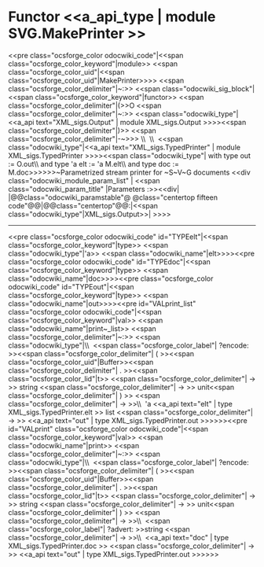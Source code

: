 =Functor <<a_api_type | module SVG.MakePrinter >> =
<<pre class="ocsforge_color odocwiki_code"|<<span class="ocsforge_color_keyword"|module>> <<span class="ocsforge_color_uid"|<<span class="ocsforge_color_uid"|MakePrinter>>>> <<span class="ocsforge_color_delimiter"|~:>> <<span class="odocwiki_sig_block"|<<span class="ocsforge_color_keyword"|functor>> <<span class="ocsforge_color_delimiter"|(>>O <<span class="ocsforge_color_delimiter"|~:>> <<span class="odocwiki_type"|<<a_api text="XML_sigs.Output" | module XML_sigs.Output >>>><<span class="ocsforge_color_delimiter"|)>> <<span class="ocsforge_color_delimiter"|-~>>> \\  \\  <<span class="odocwiki_type"|<<a_api text="XML_sigs.TypedPrinter" | module XML_sigs.TypedPrinter >>>><<span class="odocwiki_type"| with type out := O.out\\                         and type 'a elt := 'a M.elt\\                         and type doc := M.doc>>>>>>~Parametrized stream printer for ~S~V~G documents
<<div class="odocwiki_module_param_list" | <<span class="odocwiki_param_title" |Parameters :>><<div|
|@@class="odocwiki_paramstable"@ @class="centertop fifteen code"@@{{{O}}}|@@class="centertop"@@:|<<span class="odocwiki_type"|XML_sigs.Output>>|
>>>>

----
<<pre class="ocsforge_color odocwiki_code" id="TYPEelt"|<<span class="ocsforge_color_keyword"|type>> <<span class="odocwiki_type"|'a>> <<span class="odocwiki_name"|elt>>>><<pre class="ocsforge_color odocwiki_code" id="TYPEdoc"|<<span class="ocsforge_color_keyword"|type>> <<span class="odocwiki_name"|doc>>>><<pre class="ocsforge_color odocwiki_code" id="TYPEout"|<<span class="ocsforge_color_keyword"|type>> <<span class="odocwiki_name"|out>>>><<pre id="VALprint_list" class="ocsforge_color odocwiki_code"|<<span class="ocsforge_color_keyword"|val>> <<span class="odocwiki_name"|print~_list>> <<span class="ocsforge_color_delimiter"|~:>> <<span class="odocwiki_type"|\\  <<span class="ocsforge_color_label"| ?encode: >><<span class="ocsforge_color_delimiter"| ( >><<span class="ocsforge_color_uid"|Buffer>><<span class="ocsforge_color_delimiter"| . >><<span class="ocsforge_color_lid"|t>> <<span class="ocsforge_color_delimiter"| -> >> string <<span class="ocsforge_color_delimiter"| -> >> unit<<span class="ocsforge_color_delimiter"| ) >> <<span class="ocsforge_color_delimiter"| -> >>\\  'a <<a_api text="elt" | type XML_sigs.TypedPrinter.elt >> list <<span class="ocsforge_color_delimiter"| -> >> <<a_api text="out" | type XML_sigs.TypedPrinter.out >>>>>><<pre id="VALprint" class="ocsforge_color odocwiki_code"|<<span class="ocsforge_color_keyword"|val>> <<span class="odocwiki_name"|print>> <<span class="ocsforge_color_delimiter"|~:>> <<span class="odocwiki_type"|\\  <<span class="ocsforge_color_label"| ?encode: >><<span class="ocsforge_color_delimiter"| ( >><<span class="ocsforge_color_uid"|Buffer>><<span class="ocsforge_color_delimiter"| . >><<span class="ocsforge_color_lid"|t>> <<span class="ocsforge_color_delimiter"| -> >> string <<span class="ocsforge_color_delimiter"| -> >> unit<<span class="ocsforge_color_delimiter"| ) >> <<span class="ocsforge_color_delimiter"| -> >>\\  <<span class="ocsforge_color_label"| ?advert: >>string <<span class="ocsforge_color_delimiter"| -> >>\\  <<a_api text="doc" | type XML_sigs.TypedPrinter.doc >> <<span class="ocsforge_color_delimiter"| -> >> <<a_api text="out" | type XML_sigs.TypedPrinter.out >>>>>>